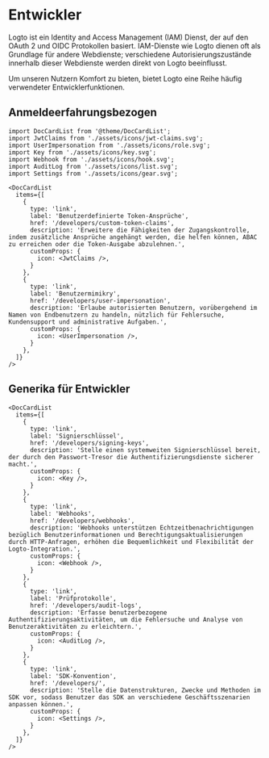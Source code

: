# Entwickler

Logto ist ein Identity and Access Management (IAM) Dienst, der auf den OAuth 2 und OIDC Protokollen basiert. IAM-Dienste wie Logto dienen oft als Grundlage für andere Webdienste; verschiedene Autorisierungszustände innerhalb dieser Webdienste werden direkt von Logto beeinflusst.

Um unseren Nutzern Komfort zu bieten, bietet Logto eine Reihe häufig verwendeter Entwicklerfunktionen.

## Anmeldeerfahrungsbezogen

```mdx-code-block
import DocCardList from '@theme/DocCardList';
import JwtClaims from './assets/icons/jwt-claims.svg';
import UserImpersonation from './assets/icons/role.svg';
import Key from './assets/icons/key.svg';
import Webhook from './assets/icons/hook.svg';
import AuditLog from './assets/icons/list.svg';
import Settings from './assets/icons/gear.svg';

<DocCardList
  items={[
    {
      type: 'link',
      label: 'Benutzerdefinierte Token-Ansprüche',
      href: '/developers/custom-token-claims',
      description: 'Erweitere die Fähigkeiten der Zugangskontrolle, indem zusätzliche Ansprüche angehängt werden, die helfen können, ABAC zu erreichen oder die Token-Ausgabe abzulehnen.',
      customProps: {
        icon: <JwtClaims />,
      }
    },
    {
      type: 'link',
      label: 'Benutzermimikry',
      href: '/developers/user-impersonation',
      description: 'Erlaube autorisierten Benutzern, vorübergehend im Namen von Endbenutzern zu handeln, nützlich für Fehlersuche, Kundensupport und administrative Aufgaben.',
      customProps: {
        icon: <UserImpersonation />,
      }
    },
  ]}
/>
```

## Generika für Entwickler

```mdx-code-block
<DocCardList
  items={[
    {
      type: 'link',
      label: 'Signierschlüssel',
      href: '/developers/signing-keys',
      description: 'Stelle einen systemweiten Signierschlüssel bereit, der durch den Passwort-Tresor die Authentifizierungsdienste sicherer macht.',
      customProps: {
        icon: <Key />,
      }
    },
    {
      type: 'link',
      label: 'Webhooks',
      href: '/developers/webhooks',
      description: 'Webhooks unterstützen Echtzeitbenachrichtigungen bezüglich Benutzerinformationen und Berechtigungsaktualisierungen durch HTTP-Anfragen, erhöhen die Bequemlichkeit und Flexibilität der Logto-Integration.',
      customProps: {
        icon: <Webhook />,
      }
    },
    {
      type: 'link',
      label: 'Prüfprotokolle',
      href: '/developers/audit-logs',
      description: 'Erfasse benutzerbezogene Authentifizierungsaktivitäten, um die Fehlersuche und Analyse von Benutzeraktivitäten zu erleichtern.',
      customProps: {
        icon: <AuditLog />,
      }
    },
    {
      type: 'link',
      label: 'SDK-Konvention',
      href: '/developers/',
      description: 'Stelle die Datenstrukturen, Zwecke und Methoden im SDK vor, sodass Benutzer das SDK an verschiedene Geschäftsszenarien anpassen können.',
      customProps: {
        icon: <Settings />,
      }
    },
  ]}
/>
```
